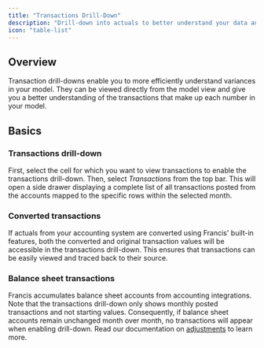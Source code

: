 ```yaml
---
title: "Transactions Drill-Down"
description: "Drill-down into actuals to better understand your data and any potential budget variance."
icon: "table-list"
---
```


## Overview

Transaction drill-downs enable you to more efficiently understand variances in your model. They can be viewed directly from the model view and give you a better understanding of the transactions that make up each number in your model.

## Basics

### Transactions drill-down

First, select the cell for which you want to view transactions to enable the transactions drill-down. Then, select *Transactions* from the top bar. This will open a side drawer displaying a complete list of all transactions posted from the accounts mapped to the specific rows within the selected month.

### Converted transactions

If actuals from your accounting system are converted using Francis' built-in features, both the converted and original transaction values will be accessible in the transactions drill-down. This ensures that transactions can be easily viewed and traced back to their source.

### Balance sheet transactions

Francis accumulates balance sheet accounts from accounting integrations. Note that the transactions drill-down only shows monthly posted transactions and not starting values. Consequently, if balance sheet accounts remain unchanged month over month, no transactions will appear when enabling drill-down. Read our documentation on [adjustments](https://francis.mintlify.app/integrations/accounting/e-conomic#adjustments) to learn more.

### [](https://docs.francis.app/guides/documentation/drill-down/transactions#balance-sheet-transactions)